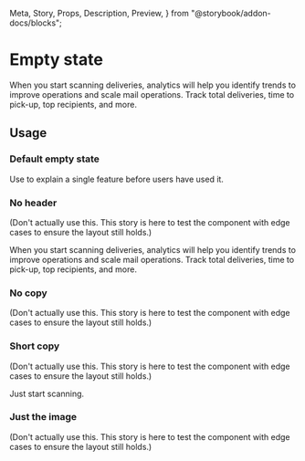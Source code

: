   Meta,
  Story,
  Props,
  Description,
  Preview,
} from "@storybook/addon-docs/blocks";

<Meta title="Components | Structure / Empty state" component={EmptyState} />

# Empty state

<Description of={EmptyState} />

<Preview withToolbar>
  <Story name="Example">
    <div style={{ backgroundColor: "#f6f6f9", padding: "1rem" }}>
      <EmptyState heading="No data yet..." image={DeliveriesEmptyState}>
        <p>
          When you start scanning deliveries, analytics will help you identify
          trends to improve operations and scale mail operations. Track total
          deliveries, time to pick-up, top recipients, and more.
        </p>
      </EmptyState>
    </div>
  </Story>
</Preview>

<Props of={EmptyState} />

## Usage

### Default empty state

Use to explain a single feature before users have used it.

### No header

(Don't actually use this. This story is here to test the component with edge cases to
ensure the layout still holds.)

<Preview withToolbar>
  <Story name="No header">
    <div style={{ backgroundColor: "#f6f6f9", padding: "1rem" }}>
      <EmptyState image={DeliveriesEmptyState}>
        <p>
          When you start scanning deliveries, analytics will help you identify
          trends to improve operations and scale mail operations. Track total
          deliveries, time to pick-up, top recipients, and more.
        </p>
      </EmptyState>
    </div>
  </Story>
</Preview>

### No copy

(Don't actually use this. This story is here to test the component with edge cases to
ensure the layout still holds.)

<Preview withToolbar>
  <Story name="No copy">
    <div style={{ backgroundColor: "#f6f6f9", padding: "1rem" }}>
      <EmptyState
        heading="No data yet..."
        image={DeliveriesEmptyState}
      ></EmptyState>
    </div>
  </Story>
</Preview>

### Short copy

(Don't actually use this. This story is here to test the component with edge cases to
ensure the layout still holds.)

<Preview withToolbar>
  <Story name="Short copy">
    <div style={{ backgroundColor: "#f6f6f9", padding: "1rem" }}>
      <EmptyState heading="No data yet..." image={DeliveriesEmptyState}>
        <p>Just start scanning.</p>
      </EmptyState>
    </div>
  </Story>
</Preview>

### Just the image

(Don't actually use this. This story is here to test the component with edge cases to
ensure the layout still holds.)

<Preview withToolbar>
  <Story name="Just the image">
    <div style={{ backgroundColor: "#f6f6f9", padding: "1rem" }}>
      <EmptyState image={DeliveriesEmptyState} />
    </div>
  </Story>
</Preview>
